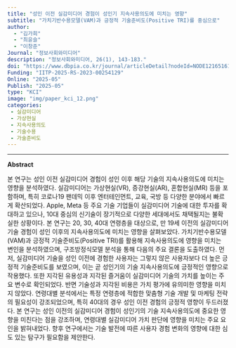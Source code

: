 ```yaml
---
title: "성인 이전 실감미디어 경험이 성인기 지속사용의도에 미치는 영향"
subtitle: "가치기반수용모델(VAM)과 긍정적 기술준비도(Positive TRI)를 중심으로"
author: 
  - "김가희" 
  - "최윤슬" 
  - "이창준"
Journal: "정보사회와미디어"
description: "정보사회와미디어, 26(1), 143-183."
doi: "https://www.dbpia.co.kr/journal/articleDetail?nodeId=NODE12165161"
Funding: "IITP-2025-RS-2023-00254129"
Online: "2025-05"
Publish: "2025-05"
type: "KCI"
image: "img/paper_kci_12.png"
categories:
 - 실감미디어
 - 가상현실
 - 지속사용의도
 - 기술수용
 - 가술준비도
---
```


------------------------------------------------------------------------

**Abstract**

본 연구는 성인 이전 실감미디어 경험이 성인 이후 해당 기술의 지속사용의도에 미치는 영향을 분석하였다. 실감미디어는 가상현실(VR), 증강현실(AR), 혼합현실(MR) 등을 포함하며, 특히 코로나19 팬데믹 이후 엔터테인먼트, 교육, 국방 등 다양한 분야에서 빠르게 확산되었다. Apple, Meta 등 주요 기술 기업들이 실감미디어 기술에 대한 투자를 확대하고 있으나, 10대 중심의 신기술이 장기적으로 다양한 세대에서도 채택될지는 불확실한 상황이다. 본 연구는 20, 30, 40대 연령층을 대상으로, 만 19세 이전의 실감미디어 기술 경험이 성인 이후의 지속사용의도에 미치는 영향을 살펴보았다. 가치기반수용모델(VAM)과 긍정적 기술준비도(Positive TRI)를 활용해 지속사용의도에 영향을 미치는 변인을 분석하였으며, 구조방정식모델 분석을 통해 다음의 주요 결론을 도출하였다. 먼저, 실감미디어 기술을 성인 이전에 경험한 사용자는 그렇지 않은 사용자보다 더 높은 긍정적 기술준비도를 보였으며, 이는 곧 성인기의 기술 지속사용의도에 긍정적인 영향으로 작용했다. 또한 지각된 유용성과 지각된 즐거움이 실감미디어 기술의 가치를 높이는 주요 변수로 확인되었다. 반면 기술성과 지각된 비용은 가치 평가에 유의미한 영향을 미치지 않았다. 연령대별 분석에서는 특정 연령층에 적합한 맞춤형 기술 개발 및 마케팅 전략의 필요성이 강조되었으며, 특히 40대의 경우 성인 이전 경험의 긍정적 영향이 두드러졌다. 본 연구는 성인 이전의 실감미디어 경험이 성인기의 기술 지속사용의도에 중요한 영향을 미친다는 점을 강조하며, 연령대별 실감미디어 가치 판단에 영향을 미치는 주요 요인을 밝혀내었다. 향후 연구에서는 기술 발전에 따른 사용자 경험 변화의 영향에 대한 심도 있는 탐구가 필요함을 제안한다.
